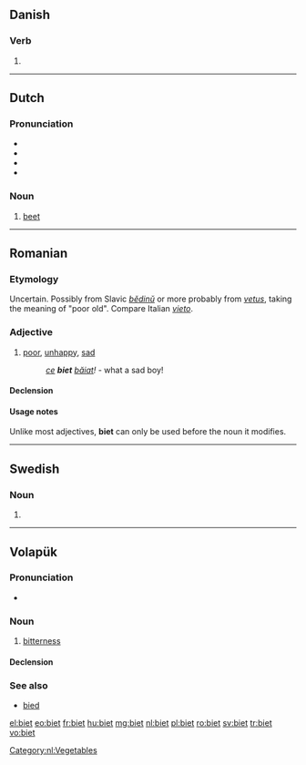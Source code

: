 ==Danish==

===Verb===
{{head|da|verb form}}

# {{form of|past participle|bie|lang=da}}

----

==Dutch==

===Pronunciation===
* {{rhymes|it|lang=nl}}
* {{IPA|/bit/|lang=nl}}
* {{audio|Nl-biet.ogg|audio}}
* {{homophones|bied|lang=nl}}

===Noun===
{{nl-noun|f|bieten|bietje}}

# [[beet]]

[[Category:nl:Vegetables]]

----

==Romanian==

===Etymology===
Uncertain. Possibly from Slavic ''[[bĕdinŭ]]'' or more probably from {{etyl|la|ro}} ''[[vetus]]'', taking the meaning of "poor old". Compare Italian ''[[vieto]]''.

===Adjective===
{{ro-adj|4}}

# [[poor]], [[unhappy]], [[sad]]
#: ''[[ce]] '''biet''' [[băiat]]!'' - what a sad boy!

====Declension====
{{ro-adj-decl|fs=biată|mpl=bieți|fpl=biete|ms-def=bietul|fs-def=biata}}

====Usage notes====
Unlike most adjectives, '''biet''' can only be used before the noun it modifies.

----

==Swedish==

===Noun===
{{head|sv|noun form}}

# {{sv-noun-form-def|bi}}

----

==Volapük==

===Pronunciation===
* {{IPA|/biˈet/|lang=vo}}

===Noun===
{{vo-noun}}

# [[bitterness]]

====Declension====
{{vo-decl-noun}}

===See also===
* [[bied]]

[[el:biet]]
[[eo:biet]]
[[fr:biet]]
[[hu:biet]]
[[mg:biet]]
[[nl:biet]]
[[pl:biet]]
[[ro:biet]]
[[sv:biet]]
[[tr:biet]]
[[vo:biet]]